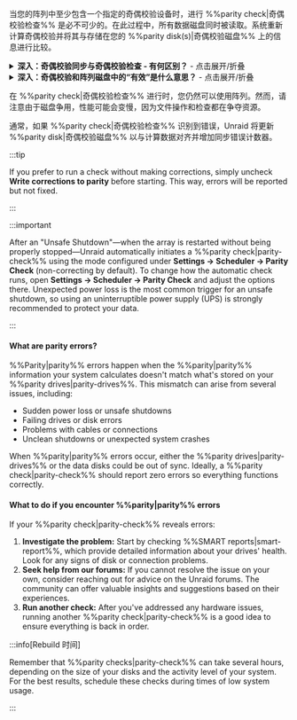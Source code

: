 当您的阵列中至少包含一个指定的奇偶校验设备时，进行 %%parity check|奇偶校验检查%% 是必不可少的。在此过程中，所有数据磁盘同时被读取。系统重新计算奇偶校验并将其与存储在您的 %%parity disk(s)|奇偶校验磁盘%% 上的信息进行比较。

<details>
  <summary><strong>深入：奇偶校验同步与奇偶校验检查 - 有何区别？</strong> - 点击展开/折叠</summary>

  %%parity|奇偶校验%% 同步会读取所有数据磁盘并从零开始创建 %%parity|奇偶校验%% ，将结果保存到 %%parity drives|奇偶校验磁盘%% 上。通常在您添加或更换 %%parity drives|奇偶校验磁盘%% 或进行重大配置更改后，此过程会发生。

  %%parity check|奇偶校验检查%% 会读取所有数据磁盘以及 %%parity drives|奇偶校验磁盘%% 。它重新计算 %%parity|奇偶校验%% 值并与存储值进行比较。有两种模式来运行 %%parity check|奇偶校验检查%%：

  - **修正 (CORRECT)：** 如果发现不匹配，它会更新 %%parity disk|奇偶校验磁盘%% 并记录事件。
  - **非校正（NOCORRECT）：** 仅记录发现的错误而不更新校验。

  为避免过多日志记录，在 %%parity check|奇偶校验检查%% 过程中仅报告前 100 个错误地址。这些不匹配被称为 **同步错误** ，表明奇偶校验与数据不一致，通常由于如突然断电或硬件问题所致。每个同步错误按 4KiB 块计数 - 这是系统的 I/O 单元大小（称为 Linux 页大小）。
</details>

<details>
  <summary><strong>深入：奇偶校验和阵列磁盘中的“有效”是什么意思？</strong> - 点击展开/折叠</summary>

  **有效的 %%parity disk|奇偶校验磁盘%%** 表示在最后一次成功 %%parity|奇偶校验%% 同步后，Unraid 认定该 %%parity|奇偶校验%% 是 "好" 的，意味着如果磁盘出现故障，它适合数据恢复。"有效" 状态适用于阵列中的每个磁盘，而不仅仅是 %%parity|奇偶校验%% 。如果除一个之外的所有磁盘都是有效的，Unraid 可以使用 %%parity|奇偶校验%% 重建丢失或故障磁盘的数据。

  即使在非修正检查后发生一些同步错误，Unraid 仍保持 %%parity disk|奇偶校验磁盘%% 的 "有效" 状态。这样您仍然可以恢复故障磁盘。如果 %%parity|奇偶校验%% 被标记为无效，您将在仅发生一次额外故障后面临两个无效磁盘的风险，从而导致潜在数据丢失。
</details>

在 %%parity check|奇偶校验检查%% 进行时，您仍然可以使用阵列。然而，请注意由于磁盘争用，性能可能会变慢，因为文件操作和检查都在争夺资源。

通常，如果 %%parity check|奇偶校验检查%% 识别到错误，Unraid 将更新 %%parity disk|奇偶校验磁盘%% 以与计算数据对齐并增加同步错误计数器。

:::tip

If you prefer to run a check without making corrections, simply uncheck **Write corrections to parity** before starting. This way, errors will be reported but not fixed.

:::

:::important

After an "Unsafe Shutdown"—when the array is restarted without being properly stopped—Unraid automatically initiates a %%parity check|parity-check%% using the mode configured under **Settings → Scheduler → Parity Check** (non-correcting by default). To change how the automatic check runs, open **Settings → Scheduler → Parity Check** and adjust the options there. Unexpected power loss is the most common trigger for an unsafe shutdown, so using an uninterruptible power supply (UPS) is strongly recommended to protect your data.

:::

<h4>What are parity errors?</h4>

%%Parity|parity%% errors happen when the %%parity|parity%% information your system calculates doesn't match what's stored on your %%parity drives|parity-drives%%. This mismatch can arise from several issues, including:

- Sudden power loss or unsafe shutdowns
- Failing drives or disk errors
- Problems with cables or connections
- Unclean shutdowns or unexpected system crashes

When %%parity|parity%% errors occur, either the %%parity drives|parity-drives%% or the data disks could be out of sync. Ideally, a %%parity check|parity-check%% should report zero errors so everything functions correctly.

<h4>What to do if you encounter %%parity|parity%% errors</h4>

If your %%parity check|parity-check%% reveals errors:

1. **Investigate the problem:** Start by checking %%SMART reports|smart-report%%, which provide detailed information about your drives' health. Look for any signs of disk or connection problems.
2. **Seek help from our forums:** If you cannot resolve the issue on your own, consider reaching out for advice on the Unraid forums. The community can offer valuable insights and suggestions based on their experiences.
3. **Run another check:** After you've addressed any hardware issues, running another %%parity check|parity-check%% is a good idea to ensure everything is back in order.

:::info[Rebuild 时间]

Remember that %%parity checks|parity-check%% can take several hours, depending on the size of your disks and the activity level of your system. For the best results, schedule these checks during times of low system usage.

:::
